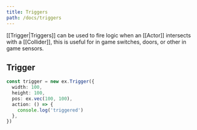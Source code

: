 ```yaml
---
title: Triggers
path: /docs/triggers
---
```


[[Trigger|Triggers]] can be used to fire logic when an [[Actor]] intersects with a [[Collider]], this is useful for in game switches, doors, or other in game sensors.

## Trigger

```typescript
const trigger = new ex.Trigger({
  width: 100,
  height: 100,
  pos: ex.vec(100, 100),
  action: () => {
    console.log('triggered')
  },
})
```
